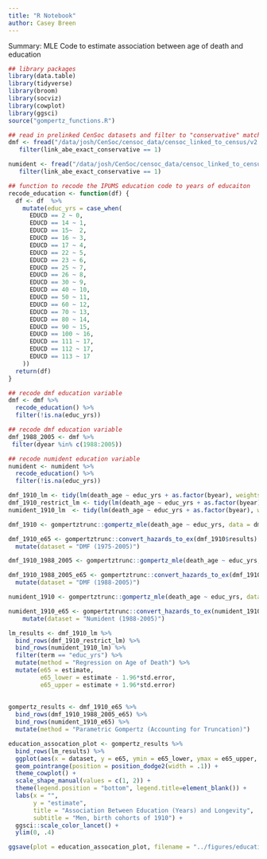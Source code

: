 ```yaml
---
title: "R Notebook"
author: Casey Breen 
---
```


Summary: MLE Code to estimate association between age of death and education 


```r
## library packages 
library(data.table)
library(tidyverse)
library(broom) 
library(socviz)
library(cowplot)      
library(ggsci)
source("gompertz_functions.R")
```



```r
## read in prelinked CenSoc datasets and filter to "conservative" matches 
dmf <- fread("/data/josh/CenSoc/censoc_data/censoc_linked_to_census/v2.1/censoc_dmf_v2.1_linked.csv") %>% 
   filter(link_abe_exact_conservative == 1)

numident <- fread("/data/josh/CenSoc/censoc_data/censoc_linked_to_census/v2.1/censoc_numident_v2.1_linked.csv") %>% 
   filter(link_abe_exact_conservative == 1)
```



```r
## function to recode the IPUMS education code to years of educaiton 
recode_education <- function(df) {
  df <- df  %>%
    mutate(educ_yrs = case_when(
      EDUCD == 2 ~ 0,
      EDUCD == 14 ~ 1,
      EDUCD == 15~  2,
      EDUCD == 16 ~ 3,
      EDUCD == 17 ~ 4,
      EDUCD == 22 ~ 5,
      EDUCD == 23 ~ 6,
      EDUCD == 25 ~ 7,
      EDUCD == 26 ~ 8,
      EDUCD == 30 ~ 9,
      EDUCD == 40 ~ 10,
      EDUCD == 50 ~ 11,
      EDUCD == 60 ~ 12,
      EDUCD == 70 ~ 13,
      EDUCD == 80 ~ 14,
      EDUCD == 90 ~ 15,
      EDUCD == 100 ~ 16,
      EDUCD == 111 ~ 17,
      EDUCD == 112 ~ 17,
      EDUCD == 113 ~ 17
    ))
  return(df)
}

## recode dmf education variable 
dmf <- dmf %>% 
  recode_education() %>% 
  filter(!is.na(educ_yrs)) 

## recode dmf education variable 
dmf_1988_2005 <- dmf %>% 
 filter(dyear %in% c(1988:2005))

## recode numident education variable 
numident <- numident %>% 
  recode_education() %>% 
  filter(!is.na(educ_yrs))
```


```r
dmf_1910_lm <- tidy(lm(death_age ~ educ_yrs + as.factor(byear), weights = weight, data = dmf %>% filter(byear %in% 1905:1914) %>% sample_n(100000))) %>% mutate(dataset = "DMF (1975-2005)")
dmf_1910_restrict_lm <- tidy(lm(death_age ~ educ_yrs + as.factor(byear), weights = weight, data = dmf_1988_2005 %>% filter(byear %in% 1905:1914) %>% sample_n(100000))) %>% mutate(dataset = "DMF (1988-2005)")
numident_1910_lm  <- tidy(lm(death_age ~ educ_yrs + as.factor(byear), weights = weight, data = numident %>% filter(byear %in% c(1905:1914) & sex == 1) %>% sample_n(100000))) %>% mutate(dataset = "Numident (1988-2005)")
```


```r
dmf_1910 <- gompertztrunc::gompertz_mle(death_age ~ educ_yrs, data = dmf %>% filter(byear %in% 1905:1914) , weights = weight) 

dmf_1910_e65 <- gompertztrunc::convert_hazards_to_ex(dmf_1910$results) %>% 
  mutate(dataset = "DMF (1975-2005)")
```

```r
dmf_1910_1988_2005 <- gompertztrunc::gompertz_mle(death_age ~ educ_yrs, data = dmf_1988_2005 %>% filter(byear %in% 1905:1914), left_trunc = 1988, right_trunc = 2005, weights = weight) 

dmf_1910_1988_2005_e65 <- gompertztrunc::convert_hazards_to_ex(dmf_1910_1988_2005$results) %>% 
  mutate(dataset = "DMF (1988-2005)")
```

```r
numident_1910 <- gompertztrunc::gompertz_mle(death_age ~ educ_yrs, data = numident %>% filter(byear %in% 1905:1914 & sex == 1), left_trunc = 1988, right_trunc = 2005, weights = weight) 

numident_1910_e65 <- gompertztrunc::convert_hazards_to_ex(numident_1910$results) %>% 
    mutate(dataset = "Numident (1988-2005)")
```


```r
lm_results <- dmf_1910_lm %>% 
  bind_rows(dmf_1910_restrict_lm) %>% 
  bind_rows(numident_1910_lm) %>% 
  filter(term == "educ_yrs") %>% 
  mutate(method = "Regression on Age of Death") %>% 
  mutate(e65 = estimate,
         e65_lower = estimate - 1.96*std.error,
         e65_upper = estimate + 1.96*std.error)
  
  
gompertz_results <- dmf_1910_e65 %>% 
  bind_rows(dmf_1910_1988_2005_e65) %>% 
  bind_rows(numident_1910_e65) %>% 
  mutate(method = "Parametric Gompertz (Accounting for Truncation)")

education_assocation_plot <- gompertz_results %>% 
  bind_rows(lm_results) %>% 
  ggplot(aes(x = dataset, y = e65, ymin = e65_lower, ymax = e65_upper, color = method, shape = method)) + 
  geom_pointrange(position = position_dodge2(width = .1)) + 
  theme_cowplot() + 
  scale_shape_manual(values = c(1, 2)) +
  theme(legend.position = "bottom", legend.title=element_blank()) + 
  labs(x = "",
       y = "estimate",
       title = "Association Between Education (Years) and Longevity",
       subtitle = "Men, birth cohorts of 1910") + 
  ggsci::scale_color_lancet() + 
  ylim(0, .4)

ggsave(plot = education_assocation_plot, filename = "../figures/education_association.png", height = 6, width = 8)
```

